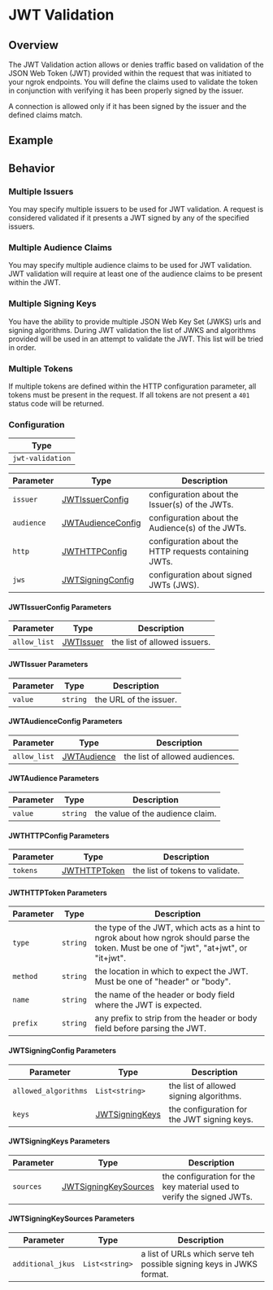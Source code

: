 
# JWT Validation

## Overview

The JWT Validation action allows or denies traffic based on validation of the JSON Web
Token (JWT) provided within the request that was initiated to your ngrok endpoints. You
will define the claims used to validate the token in conjunction with verifying it has
been properly signed by the issuer.

A connection is allowed only if it has been signed by the issuer and the defined claims
match.

## Example

<ExampleHTTP />

## Behavior

### Multiple Issuers

You may specify multiple issuers to be used for JWT validation. A request is considered
validated if it presents a JWT signed by any of the specified issuers.

### Multiple Audience Claims

You may specify multiple audience claims to be used for JWT validation. JWT validation
will require at least one of the audience claims to be present within the JWT.

### Multiple Signing Keys

You have the ability to provide multiple JSON Web Key Set (JWKS) urls and signing algorithms. During JWT
validation the list of JWKS and algorithms provided will be used in an attempt to validate
the JWT. This list will be tried in order.

### Multiple Tokens

If multiple tokens are defined within the HTTP configuration parameter, all tokens must be
present in the request. If all tokens are not present a `401` status code will be returned.

### Configuration

| Type             |
| ---------------- |
| `jwt-validation` |

| Parameter  | Type                                               | Description                                            |
| ---------- | -------------------------------------------------- | ------------------------------------------------------ |
| `issuer`   | [JWTIssuerConfig](#jwtissuerconfig-parameters)     | configuration about the Issuer(s) of the JWTs.         |
| `audience` | [JWTAudienceConfig](#jwtaudienceconfig-parameters) | configuration about the Audience(s) of the JWTs.       |
| `http`     | [JWTHTTPConfig](#jwthttpconfig-parameters)         | configuration about the HTTP requests containing JWTs. |
| `jws`      | [JWTSigningConfig](#jwtsigningconfig-parameters)   | configuration about signed JWTs (JWS).                 |

#### JWTIssuerConfig Parameters

| Parameter    | Type                               | Description                  |
| ------------ | ---------------------------------- | ---------------------------- |
| `allow_list` | [JWTIssuer](#jwtissuer-parameters) | the list of allowed issuers. |

#### JWTIssuer Parameters

| Parameter | Type     | Description            |
| --------- | -------- | ---------------------- |
| `value`   | `string` | the URL of the issuer. |

#### JWTAudienceConfig Parameters

| Parameter    | Type                                   | Description                    |
| ------------ | -------------------------------------- | ------------------------------ |
| `allow_list` | [JWTAudience](#jwtaudience-parameters) | the list of allowed audiences. |

#### JWTAudience Parameters

| Parameter | Type     | Description                      |
| --------- | -------- | -------------------------------- |
| `value`   | `string` | the value of the audience claim. |

#### JWTHTTPConfig Parameters

| Parameter | Type                                     | Description                     |
| --------- | ---------------------------------------- | ------------------------------- |
| `tokens`  | [JWTHTTPToken](#jwthttptoken-parameters) | the list of tokens to validate. |

#### JWTHTTPToken Parameters

| Parameter | Type     | Description                                                                                                                             |
| --------- | -------- | --------------------------------------------------------------------------------------------------------------------------------------- |
| `type`    | `string` | the type of the JWT, which acts as a hint to ngrok about how ngrok should parse the token. Must be one of "jwt", "at+jwt", or "it+jwt". |
| `method`  | `string` | the location in which to expect the JWT. Must be one of "header" or "body".                                                             |
| `name`    | `string` | the name of the header or body field where the JWT is expected.                                                                         |
| `prefix`  | `string` | any prefix to strip from the header or body field before parsing the JWT.                                                               |

#### JWTSigningConfig Parameters

| Parameter            | Type                                         | Description                                 |
| -------------------- | -------------------------------------------- | ------------------------------------------- |
| `allowed_algorithms` | `List<string>`                               | the list of allowed signing algorithms.     |
| `keys`               | [JWTSigningKeys](#jwtsigningkeys-parameters) | the configuration for the JWT signing keys. |

#### JWTSigningKeys Parameters

| Parameter | Type                                                     | Description                                                            |
| --------- | -------------------------------------------------------- | ---------------------------------------------------------------------- |
| `sources` | [JWTSigningKeySources](#jwtsigningkeysources-parameters) | the configuration for the key material used to verify the signed JWTs. |

#### JWTSigningKeySources Parameters

| Parameter         | Type           | Description                                                          |
| ----------------- | -------------- | -------------------------------------------------------------------- |
| `additional_jkus` | `List<string>` | a list of URLs which serve teh possible signing keys in JWKS format. |
